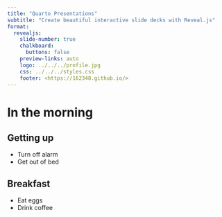 ```yaml
---
title: "Quarto Presentations"
subtitle: "Create beautiful interactive slide decks with Reveal.js"
format:
  revealjs: 
    slide-number: true
    chalkboard: 
      buttons: false
    preview-links: auto
    logo: ../../../profile.jpg
    css: ../../../styles.css
    footer: <https://162348.github.io/>
---
```


# In the morning

## Getting up

- Turn off alarm
- Get out of bed

## Breakfast

- Eat eggs
- Drink coffee